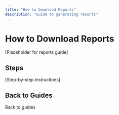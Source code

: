 ```yaml
---
title: "How to Download Reports"
description: "Guide to generating reports"
---
```


# How to Download Reports

[Placeholder for reports guide]

## Steps

[Step-by-step instructions]

## Back to Guides

<Card title="Dashboard Guides" icon="arrow-left" href="/mock-dashboard/guides">
  Back to guides
</Card>

